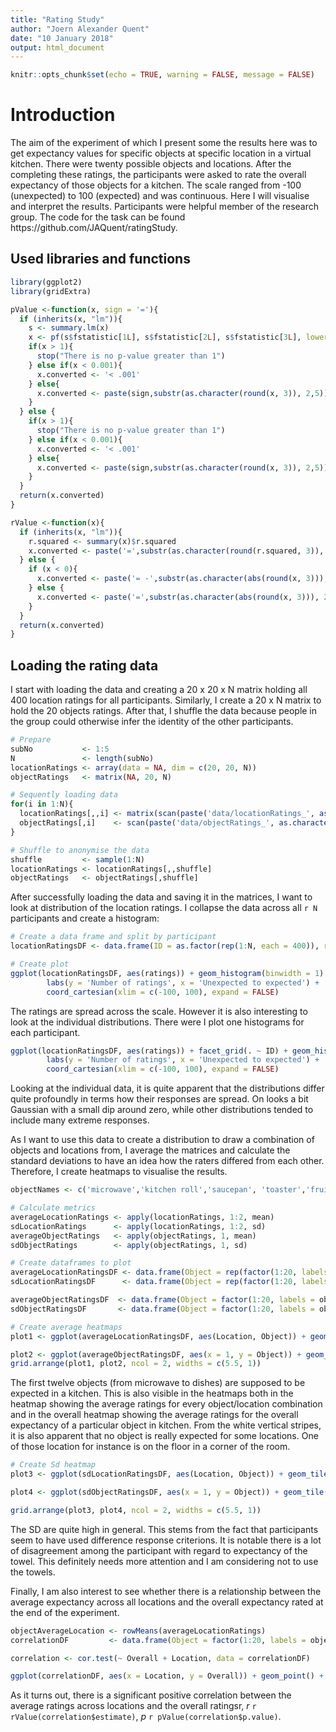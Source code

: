 ```yaml
---
title: "Rating Study"
author: "Joern Alexander Quent"
date: "10 January 2018"
output: html_document
---
```


```r
knitr::opts_chunk$set(echo = TRUE, warning = FALSE, message = FALSE)
```

# Introduction
The aim of the experiment of which I present some the results here was to get expectancy values for specific objects at specific location in a virtual kitchen. There were twenty possible objects and locations. After the completing these ratings, the participants were asked to rate the overall expectancy of those objects for a kitchen. The scale ranged from -100 (unexpected) to 100 (expected) and was continuous. Here I will visualise and interpret the results. Participants were helpful member of the research group. 
The code for the task can be found https://github.com/JAQuent/ratingStudy.

## Used libraries and functions
```r
library(ggplot2)
library(gridExtra)

pValue <-function(x, sign = '='){
  if (inherits(x, "lm")){
    s <- summary.lm(x)
    x <- pf(s$fstatistic[1L], s$fstatistic[2L], s$fstatistic[3L], lower.tail = FALSE)
    if(x > 1){
      stop("There is no p-value greater than 1")
    } else if(x < 0.001){
      x.converted <- '< .001'
    } else{
      x.converted <- paste(sign,substr(as.character(round(x, 3)), 2,5))
    } 
  } else {
    if(x > 1){
      stop("There is no p-value greater than 1")
    } else if(x < 0.001){
      x.converted <- '< .001'
    } else{
      x.converted <- paste(sign,substr(as.character(round(x, 3)), 2,5))
    } 
  }
  return(x.converted)
}

rValue <-function(x){
  if (inherits(x, "lm")){
    r.squared <- summary(x)$r.squared
    x.converted <- paste('=',substr(as.character(round(r.squared, 3)), 2,5)) 
  } else {
    if (x < 0){
      x.converted <- paste('= -',substr(as.character(abs(round(x, 3))), 2,5), sep = '') 
    } else {
      x.converted <- paste('=',substr(as.character(abs(round(x, 3))), 2,5)) 
    }
  }
  return(x.converted) 
}
```

## Loading the rating data
I start with loading the data and creating a 20 x 20 x N matrix holding all 400 location ratings for all participants. Similarly, I create a 20 x N matrix to hold the 20 objects ratings. After that, I shuffle the data because people in the group could otherwise infer the identity of the other participants. 

```r
# Prepare
subNo           <- 1:5
N               <- length(subNo)
locationRatings <- array(data = NA, dim = c(20, 20, N))
objectRatings   <- matrix(NA, 20, N)

# Sequently loading data
for(i in 1:N){
  locationRatings[,,i] <- matrix(scan(paste('data/locationRatings_', as.character(subNo[i]) ,'.dat', sep = '')), byrow = TRUE, ncol = 20)
  objectRatings[,i]    <- scan(paste('data/objectRatings_', as.character(subNo[i]) ,'.dat', sep = ''))
}

# Shuffle to anonymise the data
shuffle         <- sample(1:N)
locationRatings <- locationRatings[,,shuffle]
objectRatings   <- objectRatings[,shuffle]
```
After successfully loading the data and saving it in the matrices, I want to look at distribution of the location ratings. I collapse the data across all `r N` participants and create a histogram:

```r
# Create a data frame and split by participant
locationRatingsDF <- data.frame(ID = as.factor(rep(1:N, each = 400)), ratings = c(locationRatings))

# Create plot
ggplot(locationRatingsDF, aes(ratings)) + geom_histogram(binwidth = 1) + theme(panel.margin = unit(1, "cm"), text = element_text(size = 12)) + 
        labs(y = 'Number of ratings', x = 'Unexpected to expected') + 
        coord_cartesian(xlim = c(-100, 100), expand = FALSE)
```

The ratings are spread across the scale. However it is also interesting to look at the individual distributions. There were I plot one histograms for each participant. 

```r
ggplot(locationRatingsDF, aes(ratings)) + facet_grid(. ~ ID) + geom_histogram() + theme(panel.margin = unit(1, "cm"), text = element_text(size = 12)) + 
        labs(y = 'Number of ratings', x = 'Unexpected to expected') + 
        coord_cartesian(xlim = c(-100, 100), expand = FALSE)

```

Looking at the individual data, it is quite apparent that the distributions differ quite profoundly in terms how their responses are spread. On looks a bit Gaussian with a small dip around zero, while other distributions tended to include many extreme responses. 

As I want to use this data to create a distribution to draw a combination of objects and locations from, I average the matrices and calculate the standard deviations to have an idea how the raters differed from each other. Therefore, I create heatmaps to visualise the results. 
```r
objectNames <- c('microwave','kitchen roll','saucepan', 'toaster','fruit bowl','tea pot','knife','mixer','bread','glass jug','mug','dishes','towels','toy','pile of books','umbrella','hat','helmet','calendar','fan')

# Calculate metrics
averageLocationRatings <- apply(locationRatings, 1:2, mean)
sdLocationRatings      <- apply(locationRatings, 1:2, sd)
averageObjectRatings   <- apply(objectRatings, 1, mean)
sdObjectRatings        <- apply(objectRatings, 1, sd)

# Create dataframes to plot
averageLocationRatingsDF <- data.frame(Object = rep(factor(1:20, labels = objectNames), 20), Location = as.factor(rep(1:20, each = 20)), Ratings = c(averageLocationRatings))
sdLocationRatingsDF      <- data.frame(Object = rep(factor(1:20, labels = objectNames), 20), Location = as.factor(rep(1:20, each = 20)), SD = c(sdLocationRatings))

averageObjectRatingsDF  <- data.frame(Object = factor(1:20, labels = objectNames), Ratings = c(averageObjectRatings))
sdObjectRatingsDF       <- data.frame(Object = factor(1:20, labels = objectNames), SD = c(sdObjectRatings))

# Create average heatmaps
plot1 <- ggplot(averageLocationRatingsDF, aes(Location, Object)) + geom_tile(aes(fill = Ratings)) + scale_fill_gradient(low = "white", high = "red") + scale_x_discrete(expand = c(0, 0)) +  scale_y_discrete(expand = c(0, 0)) + labs(title = 'Average: Object/location') + theme(legend.position = 'none')

plot2 <- ggplot(averageObjectRatingsDF, aes(x = 1, y = Object)) + geom_tile(aes(fill = Ratings)) + scale_fill_gradient(low = "white", high = "red") + scale_x_discrete(expand = c(0, 0)) +  scale_y_discrete(expand = c(0, 0)) + labs(x = '', title = 'Overall') + theme(axis.title.y = element_blank(), axis.text.y = element_blank(), axis.ticks.y = element_blank(), plot.margin=unit(c(0.2, 0, 0.62, 0),"cm"))
grid.arrange(plot1, plot2, ncol = 2, widths = c(5.5, 1))
```

The first twelve objects (from microwave to dishes) are supposed to be expected in a kitchen. This is also visible in the heatmaps both in the heatmap showing the average ratings for every object/location combination and in the overall heatmap showing the average ratings for the overall expectancy of a particular object in kitchen. From the white vertical stripes, it is also apparent that no object is really expected for some locations. One of those location for instance is on the floor in a corner of the room.  

```r
# Create Sd heatmap
plot3 <- ggplot(sdLocationRatingsDF, aes(Location, Object)) + geom_tile(aes(fill = SD)) + scale_fill_gradient(low = "white", high = "red") + scale_x_discrete(expand = c(0, 0)) +  scale_y_discrete(expand = c(0, 0)) + labs(title = 'SD: Object/location') + theme(legend.position = 'none')

plot4 <- ggplot(sdObjectRatingsDF, aes(x = 1, y = Object)) + geom_tile(aes(fill = SD)) + scale_fill_gradient(low = "white", high = "red") + scale_x_discrete(expand = c(0, 0)) +  scale_y_discrete(expand = c(0, 0)) + labs(x = '', title = 'Overall') + theme(axis.title.y = element_blank(), axis.text.y = element_blank(), axis.ticks.y = element_blank(), plot.margin=unit(c(0.2, 0, 0.62, 0),"cm"))

grid.arrange(plot3, plot4, ncol = 2, widths = c(5.5, 1))
```

The SD are quite high in general. This stems from the fact that participants seem to have used difference response criterions. It is notable there is a lot of disagreement among the participant with regard to expectancy of the towel. This definitely needs more attention and I am considering not to use the towels. 

Finally, I am also interest to see whether there is a relationship between the average expectancy across all locations and the overall expectancy rated at the end of the experiment. 

```r
objectAverageLocation <- rowMeans(averageLocationRatings)
correlationDF         <- data.frame(Object = factor(1:20, labels = objectNames), Location = objectAverageLocation, Overall = averageObjectRatings)

correlation <- cor.test(~ Overall + Location, data = correlationDF)

ggplot(correlationDF, aes(x = Location, y = Overall)) + geom_point() + geom_smooth(method = 'lm') + coord_cartesian(xlim = c(-35, 30), ylim = c(-75, 150), expand = FALSE) + labs(title = 'Average rating across locations vs. overall ratings') + annotate("text", x = 20, y = -50, label = paste('r ', rValue(correlation$estimate), ', p ' , pValue(correlation$p.value), sep = '') , size = 5)
```

As it turns out, there is a significant positive correlation between the average ratings across locations and the overall ratingsr, *r* `r rValue(correlation$estimate)`, *p* `r pValue(correlation$p.value)`. 